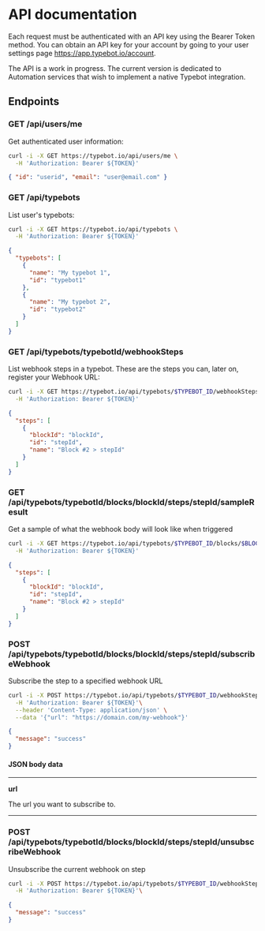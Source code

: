 
# API documentation

Each request must be authenticated with an API key using the Bearer Token method. You can obtain an API key for your account by going to your user settings page https://app.typebot.io/account.

The API is a work in progress. The current version is dedicated to Automation services that wish to implement a native Typebot integration.

## Endpoints

### <Tag color="green">GET</Tag> /api/users/me

Get authenticated user information:

```bash title="Try it yourself"
curl -i -X GET https://typebot.io/api/users/me \
  -H 'Authorization: Bearer ${TOKEN}'
```

```json title="Response 200 OK"
{ "id": "userid", "email": "user@email.com" }
```

### <Tag color="green">GET</Tag> /api/typebots

List user's typebots:

```bash title="Try it yourself"
curl -i -X GET https://typebot.io/api/typebots \
  -H 'Authorization: Bearer ${TOKEN}'
```

```json title="Response 200 OK"
{
  "typebots": [
    {
      "name": "My typebot 1",
      "id": "typebot1"
    },
    {
      "name": "My typebot 2",
      "id": "typebot2"
    }
  ]
}
```

### <Tag color="green">GET</Tag> /api/typebots/<Tag>typebotId</Tag>/webhookSteps

List webhook steps in a typebot. These are the steps you can, later on, register your Webhook URL:

```bash title="Try it yourself"
curl -i -X GET https://typebot.io/api/typebots/$TYPEBOT_ID/webhookSteps \
  -H 'Authorization: Bearer ${TOKEN}'
```

```json title="Response 200 OK"
{
  "steps": [
    {
      "blockId": "blockId",
      "id": "stepId",
      "name": "Block #2 > stepId"
    }
  ]
}
```

### <Tag color="green">GET</Tag> /api/typebots/<Tag>typebotId</Tag>/blocks/<Tag>blockId</Tag>/steps/<Tag>stepId</Tag>/sampleResult

Get a sample of what the webhook body will look like when triggered

```bash title="Try it yourself"
curl -i -X GET https://typebot.io/api/typebots/$TYPEBOT_ID/blocks/$BLOCK_ID/steps/$STEP_ID/sampleResult \
  -H 'Authorization: Bearer ${TOKEN}'
```

```json title="Response 200 OK"
{
  "steps": [
    {
      "blockId": "blockId",
      "id": "stepId",
      "name": "Block #2 > stepId"
    }
  ]
}
```

### <Tag color="orange">POST</Tag> /api/typebots/<Tag>typebotId</Tag>/blocks/<Tag>blockId</Tag>/steps/<Tag>stepId</Tag>/subscribeWebhook

Subscribe the step to a specified webhook URL

```bash title="Try it yourself"
curl -i -X POST https://typebot.io/api/typebots/$TYPEBOT_ID/webhookSteps \
  -H 'Authorization: Bearer ${TOKEN}'\
  --header 'Content-Type: application/json' \
  --data '{"url": "https://domain.com/my-webhook"}'
```

```json title="Response 200 OK"
{
  "message": "success"
}
```

#### JSON body data

<hr />

**url** <Required />

The url you want to subscribe to.

<hr />

### <Tag color="orange">POST</Tag> /api/typebots/<Tag>typebotId</Tag>/blocks/<Tag>blockId</Tag>/steps/<Tag>stepId</Tag>/unsubscribeWebhook

Unsubscribe the current webhook on step

```bash title="Try it yourself"
curl -i -X POST https://typebot.io/api/typebots/$TYPEBOT_ID/webhookSteps \
  -H 'Authorization: Bearer ${TOKEN}'\
```

```json title="Response 200 OK"
{
  "message": "success"
}
```
